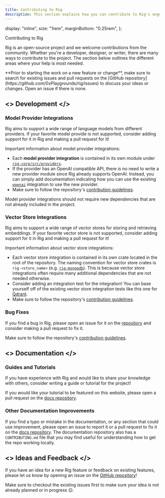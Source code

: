 ```yaml
---
title: Contributing to Rig
description: This section explains how you can contribute to Rig's ongoing development.
---
```



  display: "inline",
  size: "1rem",
  marginBottom: "0.25rem",
};

<div className="section-title">Contributing to Rig</div>

Rig is an open-source project and we welcome contributions from the community.
Whether you're a developer, designer, or writer, there are many ways to contribute to the project.
The section below outlines the different areas where your help is most needed.

<Callout type="info" emoji="👋">
  **Prior to starting the work on a new feature or change**, make sure to search
  for existing issues and pull requests on the [GitHub
  repository](https://github.com/0xPlaygrounds/rig/issues) to discuss your ideas
  or changes. Open an issue if there is none.
</Callout>

## <><Hammer style={section_icon}/> Development </>

### Model Provider Integrations

Rig aims to support a wide range of language models from different providers.
If your favorite model provide is not supported, consider adding support for it in Rig and making a pull request for it!

Important information about model provider integrations:

- Each **model provider integration** is contained in its own module under [`rig-core/src/providers`](https://github.com/0xPlaygrounds/rig/tree/main/rig-core/src/providers).
- If the provider has an OpenAI compatible API, there is no need to write a new provider module since Rig already supports OpenAI.
  Instead, you can simply add documentation indicating how you can use the existing [`openai`](https://github.com/0xPlaygrounds/rig/blob/main/rig-core/src/providers/openai.rs) integration to use the new provider.
- Make sure to follow the repository's [contribution guidelines](https://github.com/0xPlaygrounds/rig/blob/main/CONTRIBUTING.md).

<Callout type="warning" emoji="⚠️">
  Model provider integrations should not require new dependencies that are not
  already included in the project.
</Callout>

### Vector Store Integrations

Rig aims to support a wide range of vector stores for storing and retrieving embeddings.
If your favorite vector store is not supported, consider adding support for it in Rig and making a pull request for it!

Important information about vector store integrations:

- Each vector store integration is contained in its own crate located in the root of the repository.
  The naming convention for vector store crates is `rig-<store_name>` (e.g. [`rig-mongodb`](https://github.com/0xPlaygrounds/rig/tree/main/rig-mongodb)).
  This is because vector store integrations often require many additional dependencies that are not needed otherwise.
- Consider adding an integration test for the integration! You can base yourself off of the existing vector store integration tests like this one for [Qdrant](https://github.com/0xPlaygrounds/rig/blob/main/rig-qdrant/tests/integration_tests.rs).
- Make sure to follow the repository's [contribution guidelines](https://github.com/0xPlaygrounds/rig/blob/main/CONTRIBUTING.md).

### Bug Fixes

If you find a bug in Rig, please open an issue for it on the [repository](https://github.com/0xPlaygrounds/rig/issues) and consider making a pull request to fix it.

Make sure to follow the repository's [contribution guidelines](https://github.com/0xPlaygrounds/rig/blob/main/CONTRIBUTING.md).

## <><Book style={section_icon}/> Documentation </>

### Guides and Tutorials

If you have experience with Rig and would like to share your knowledge with others, consider writing a guide or tutorial for the project!

If you would like your tutorial to be featured on this website, please open a pull request on the [docs repository](https://github.com/0xPlaygrounds/rig-docs).

### Other Documentation Improvements

If you find a typo or mistake in the documentation, or any section that could use improvement, please open an issue to report it or a pull request to fix it on the [docs repository](https://github.com/0xPlaygrounds/rig-docs). The documentation repository also has a `CONTRIBUTING.md` file that you may find useful for understanding how to get the repo working locally.

## <><Lightbulb style={section_icon}/> Ideas and Feedback </>

If you have an idea for a new Rig feature or feedback on existing features, please let us know by opening an issue on the [GitHub repository](https://github.com/0xPlaygrounds/rig/issues)!

Make sure to checkout the existing issues first to make sure your idea is not already planned or in progress 😉.
